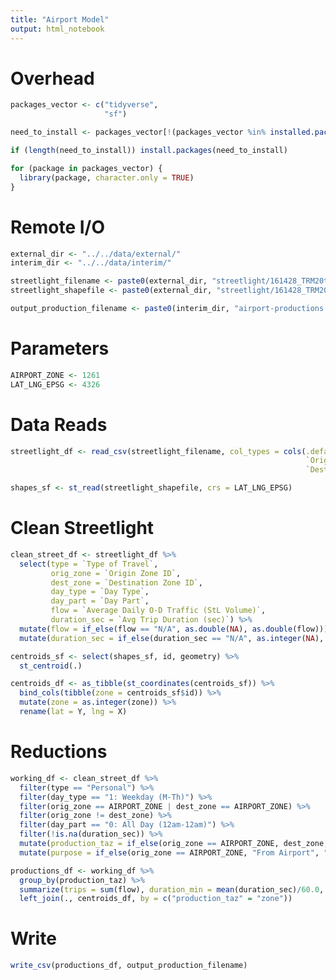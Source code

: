 ```yaml
---
title: "Airport Model"
output: html_notebook
---
```


# Overhead
```r
packages_vector <- c("tidyverse",
                     "sf")

need_to_install <- packages_vector[!(packages_vector %in% installed.packages()[,"Package"])]

if (length(need_to_install)) install.packages(need_to_install)

for (package in packages_vector) {
  library(package, character.only = TRUE)
}

```

# Remote I/O
```r
external_dir <- "../../data/external/"
interim_dir <- "../../data/interim/"

streetlight_filename <- paste0(external_dir, "streetlight/161428_TRM20test5_2016/161428_TRM20test5_2016_od_all.csv")
streetlight_shapefile <- paste0(external_dir, "streetlight/161428_TRM20test5_2016/Shapefile/161428_TRM20test5_2016_origin/161428_TRM20test5_2016_origin.shp")

output_production_filename <- paste0(interim_dir, "airport-productions.csv")
```

# Parameters
```r
AIRPORT_ZONE <- 1261
LAT_LNG_EPSG <- 4326
```

# Data Reads
```r
streetlight_df <- read_csv(streetlight_filename, col_types = cols(.default = col_character(),
                                                                  `Origin Zone ID` = col_integer(),
                                                                  `Destination Zone ID` = col_integer()))

shapes_sf <- st_read(streetlight_shapefile, crs = LAT_LNG_EPSG)
```

# Clean Streetlight 
```r
clean_street_df <- streetlight_df %>%
  select(type = `Type of Travel`,
         orig_zone = `Origin Zone ID`,
         dest_zone = `Destination Zone ID`,
         day_type = `Day Type`,
         day_part = `Day Part`,
         flow = `Average Daily O-D Traffic (StL Volume)`,
         duration_sec = `Avg Trip Duration (sec)`) %>%
  mutate(flow = if_else(flow == "N/A", as.double(NA), as.double(flow))) %>%
  mutate(duration_sec = if_else(duration_sec == "N/A", as.integer(NA), as.integer(duration_sec)))

centroids_sf <- select(shapes_sf, id, geometry) %>%
  st_centroid(.)

centroids_df <- as_tibble(st_coordinates(centroids_sf)) %>%
  bind_cols(tibble(zone = centroids_sf$id)) %>%
  mutate(zone = as.integer(zone)) %>%
  rename(lat = Y, lng = X)
```

# Reductions
```r
working_df <- clean_street_df %>%
  filter(type == "Personal") %>%
  filter(day_type == "1: Weekday (M-Th)") %>%
  filter(orig_zone == AIRPORT_ZONE | dest_zone == AIRPORT_ZONE) %>%
  filter(orig_zone != dest_zone) %>%
  filter(day_part == "0: All Day (12am-12am)") %>%
  filter(!is.na(duration_sec)) %>%
  mutate(production_taz = if_else(orig_zone == AIRPORT_ZONE, dest_zone, orig_zone)) %>%
  mutate(purpose = if_else(orig_zone == AIRPORT_ZONE, "From Airport", "To Airport")) 

productions_df <- working_df %>%
  group_by(production_taz) %>%
  summarize(trips = sum(flow), duration_min = mean(duration_sec)/60.0, .groups = "drop") %>%
  left_join(., centroids_df, by = c("production_taz" = "zone"))


```

# Write
```r
write_csv(productions_df, output_production_filename)
```


